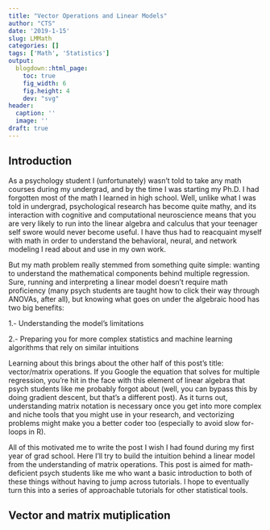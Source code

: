 ```yaml
---
title: "Vector Operations and Linear Models"
author: "CTS"
date: '2019-1-15'
slug: LMMath
categories: []
tags: ['Math', 'Statistics']
output:
  blogdown::html_page:
    toc: true
    fig_width: 6
    fig.height: 4
    dev: "svg"
header:
  caption: ''
  image: ''
draft: true 
---
```


## Introduction

As a psychology student I (unfortunately) wasn't told to take any math courses during my undergrad, and by the time I was starting my Ph.D. I had forgotten most of the math I learned in high school. Well, unlike what I was told in undergrad, psychological research has become quite mathy, and its interaction with cognitive and computational neuroscience means that you are very likely to run into the linear algebra and calculus that your teenager self swore would never become useful. I have thus had to reacquaint myself with math in order to understand the behavioral, neural, and network modeling I read about and use in my own work. 

But my math problem really stemmed from something quite simple: wanting to understand the mathematical components behind multiple regression. Sure, running and interpreting a linear model doesn't require math proficiency (many psych students are taught how to click their way through ANOVAs, after all), but knowing what goes on under the algebraic hood has two big benefits:

1.- Understanding the model's limitations

2.- Preparing you for more complex statistics and machine learning algorithms that rely on similar intuitions

Learning about this brings about the other half of this post's title: vector/matrix operations. If you Google the equation that solves for multiple regression, you're hit in the face with this element of linear algebra that psych students like me probably forgot about (well, you can bypass this by doing gradient descent, but that's a different post). As it turns out, understanding matrix notation is necessary once you get into more complex and niche tools that you might use in your research, and vectorizing problems might make you a better coder too (especially to avoid slow for-loops in R).

All of this motivated me to write the post I wish I had found during my first year of grad school. Here I'll try to build the intuition behind a linear model from the understanding of matrix operations. This post is aimed for math-deficient psych students like me who want a basic introduction to both of these things without having to jump across tutorials. I hope to eventually turn this into a series of approachable tutorials for other statistical tools.

## Vector and matrix mutiplication
























